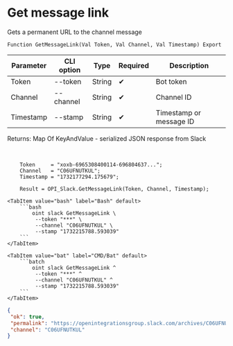 ﻿---
sidebar_position: 6
---


# Get message link
 Gets a permanent URL to the channel message



`Function GetMessageLink(Val Token, Val Channel, Val Timestamp) Export`

  | Parameter | CLI option | Type | Required | Description |
  |-|-|-|-|-|
  | Token | --token | String | &#x2714; | Bot token |
  | Channel | --channel | String | &#x2714; | Channel ID |
  | Timestamp | --stamp | String | &#x2714; | Timestamp or message ID |

  
  Returns:  Map Of KeyAndValue - serialized JSON response from Slack

<br/>




```bsl title="1C:Enterprise/OneScript code example"
    Token     = "xoxb-6965308400114-696804637...";
    Channel   = "C06UFNUTKUL";
    Timestamp = "1732177294.175679";

    Result = OPI_Slack.GetMessageLink(Token, Channel, Timestamp);
```
 

 <Tabs>
  
    <TabItem value="bash" label="Bash" default>
        ```bash
            oint slack GetMessageLink \
             --token "***" \
             --channel "C06UFNUTKUL" \
             --stamp "1732215788.593039"
        ```
    </TabItem>
  
    <TabItem value="bat" label="CMD/Bat" default>
        ```batch
            oint slack GetMessageLink ^
             --token "***" ^
             --channel "C06UFNUTKUL" ^
             --stamp "1732215788.593039"
        ```
    </TabItem>
</Tabs>


```json title="Result"
{
 "ok": true,
 "permalink": "https://openintegrationsgroup.slack.com/archives/C06UFNUTKUL/p1728454508757479",
 "channel": "C06UFNUTKUL"
}
```
